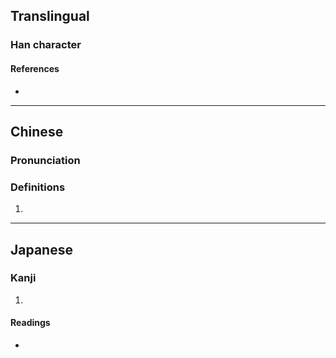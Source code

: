 {{character info/new}}
==Translingual==

===Han character===
{{Han char|rn=9|rad=人|as=13|sn=15|four=|canj=ORRD|ids=⿰亻喿}}

====References====
* {{Han ref|kx=0118.130|dkj=01165|hdz=10225.060|uh=50FA|ud=20730}}

----

==Chinese==
{{zh-forms}}

===Pronunciation===
{{zh-pron
|m=qiào
|c=ciu3
|mc=y
|oc=y
|ma=
|cat=
}}

===Definitions===
{{zh-hanzi}}

# {{rfdef|lang=zh}}

----

==Japanese==

===Kanji===
{{ja-kanji|grade=|rs=人13}}

# {{defn|lang=ja|sort=人13}}

====Readings====
* {{ja-readings|on=[[しょう]] (shō)|kun=[[ながいさま]] (nagaisama)}}